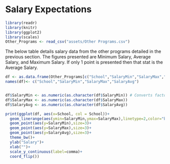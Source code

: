 # Salary Expectations {-#salary-expectations}



```r
library(readr)
library(knitr)
library(ggplot2)
library(scales)
Other_Programs <- read_csv("assets/Other Programs.csv")
```


The below table details salary data from the other programs detailed in the previous section.  The figures presented are Minimum Salary, Average Salary, and Maximum Salary.  If only 1 point is presented then that stat is the Average Salary.


```r
df <- as.data.frame(Other_Programs[c("School","SalaryMin","SalaryMax","SalaryAvg")])
names(df)<- c("School","SalaryMin","SalaryMax","SalaryAvg")


df$SalaryMin <- as.numeric(as.character(df$SalaryMin)) # Converts factor to numeric
df$SalaryMax <- as.numeric(as.character(df$SalaryMax))
df$SalaryAvg <- as.numeric(as.character(df$SalaryAvg))

print(ggplot(df, aes(x=School, col = School))+
  geom_linerange(aes(ymin=SalaryMin,ymax=SalaryMax),linetype=2,color="blue")+
  geom_point(aes(y=SalaryMin),size=3)+
  geom_point(aes(y=SalaryMax),size=3)+
  geom_point(aes(y=SalaryAvg),size=3)+
  theme_bw()+
  ylab("Salary")+
  xlab("")+
  scale_y_continuous(label=comma)+
  coord_flip())
```